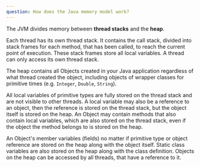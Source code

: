 ```yaml
---
question: How does the Java memory model work?
---
```


The JVM divides memory between **thread stacks** and the **heap**.

Each thread has its own thread stack. It contains the call stack, divided into
stack frames for each method, that has been called, to reach the current point
of execution. These stack frames store all local variables. A thread can only
access its own thread stack.

The heap contains all Objects created in your Java application regardless of
what thread created the object, including objects of wrapper classes for
primitive times (e.g. `Integer`, `Double`, `String`).

All local variables of primitive types are fully stored on the thread stack and
are not visible to other threads. A local variable may also be a reference to an
object, then the reference is stored on the thread stack, but the object itself
is stored on the heap. An Object may contain methods that also contain local
variables, which are also stored on the thread stack, even if the object the
method belongs to is stored on the heap.

An Object's member variables (fields) no matter if primitive type or object
reference are stored on the heap along with the object itself. Static class
variables are also stored on the heap along with the class definition. Objects
on the heap can be accessed by all threads, that have a reference to it.
